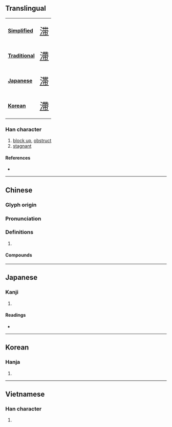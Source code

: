 {{also|滞}}
{{character info/new}}
==Translingual==
{| class="floatright" border=1 cellpadding="5" cellspacing="0"
|- valign="center"
| bgcolor="#dfefff"|
'''[[Simplified Chinese|Simplified]]'''
|<span class="Hans" lang="zh-hans" style="font-size: 175%">[[滞]]</span>
|- valign="center"
| bgcolor="#dfefff"|
'''[[Traditional Chinese|Traditional]]'''
|<span class="Hant" lang="zh-hant" style="font-size: 175%">[[滯]]</span>
|- valign="center"
| bgcolor="#dfefff"|
'''[[Japanese]]'''
|<span class="Jpan" lang="jp" style="font-size: 175%">[[滞]]</span>
|- valign="center"
| bgcolor="#dfefff"|
'''[[Korean]]'''
|<span class="Ko" lang="ko" style="font-size: 175%">[[滯]]</span>
|}

===Han character===
{{Han char|rn=85|rad=水|as=11|sn=14|four=34127|canj=EKPB|ids=⿰氵帶}}

# [[block up]], [[obstruct]]
# [[stagnant]]

====References====
* {{Han ref|kx=0643.290|dkj=18075|dj=1051.100|hdz=31715.020|uh=6EEF|ud=28399|bh=BAA2|bd=47778}}

----

==Chinese==
{{zh-forms|s=滞}}

===Glyph origin===
{{Han etym}}

===Pronunciation===
{{zh-pron
|m=zhì
|c=zai6
|mn=qz,xm:tē/tw:tè/zz:tī/qz:thē/twv:thì
|mc=y
|oc=y
|cat=v,a
}}

===Definitions===
{{zh-hanzi}}

# {{rfdef|zh}}

====Compounds====
{{zh-der|不滯|停滯|停滯不前|凝滯|否滯|呆滯|呆滯物料|困滯|圮滯|壅滯|屈滯|底滯|延滯|愆滯|撒滯殢|智能遲滯|板滯|沉滯|泥滯|流滯|淤滯|淹滯|滯伏|滯固|滯客|滯悶|滯氣|滯沛|滯泥|滯淫|滯滯泥泥|滯留|滯留鋒|滯礙|滯積|滯納金|滯累|滯育期|滯胃|滯訟|滯貨|滯鈍|滯銷|澀滯|濘滯|濡滯|獃滯|留滯|疑滯|稽滯|羈滯|蹇滯|遲滯|阻滯|陷滯}}

----

==Japanese==
{{ja-kanji forms|滞|滯}}

===Kanji===
{{ja-kanji|grade=|rs=水11|shin=滞}}

# {{defn|lang=ja|sort=水11}}

====Readings====
* {{ja-readings|on=[[たい]] (tai)|kun=[[とどこおる]] (todokooru)}}

----

==Korean==

===Hanja===
{{ko-hanja|hangeul=체|eumhun=|rv=che|mr=ch'e|y=chey}}

# {{defn|lang=ko|sort=水11}}

----

==Vietnamese==

===Han character===
{{vi-readings|rs=水11| hanviet = [[sệ]], [[chề]], [[trẹ]], [[trệ]], [[trễ]], [[dải]], [[đái]], [[đáy]], [[trề]], [[xễ]]}}

# {{defn|lang=vi|sort=水11}}